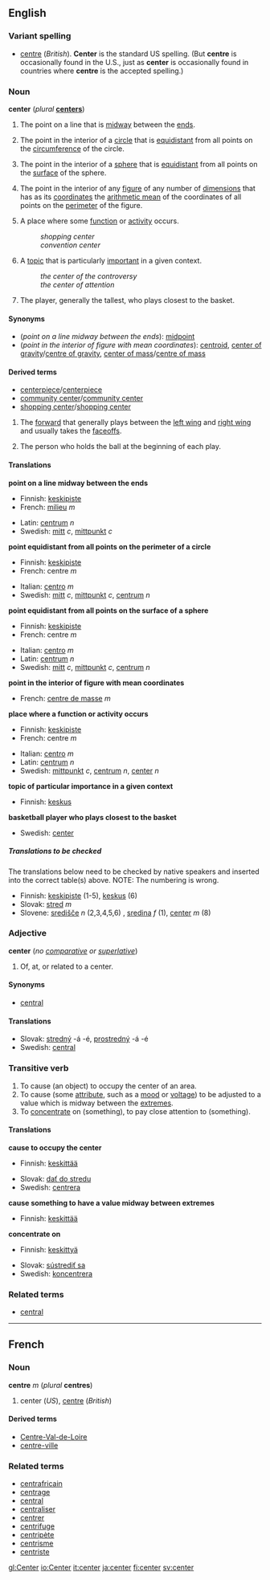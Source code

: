 {{See|centre}}

==English==
===Variant spelling===
*[[centre]] (''British'').  '''Center''' is the standard US spelling.  (But '''centre''' is occasionally found in the U.S., just as '''center''' is occasionally found in countries where '''centre''' is the accepted spelling.)

===Noun===
'''center''' (''plural'' '''[[centers]]''')

#{{geometry}} The point on a line that is [[midway]] between the [[end]]s.
#{{geometry}} The point in the interior of a [[circle]] that is [[equidistant]] from all points on the [[circumference]] of the circle.
#{{geometry}} The point in the interior of a [[sphere]] that is [[equidistant]] from all points on the [[surface]] of the sphere.
#{{geometry}} The point in the interior of any [[figure]] of any number of [[dimension]]s that has as its [[coordinates]] the [[arithmetic mean]] of the coordinates of all points on the [[perimeter]] of the figure.
# A place where some [[function]] or [[activity]] occurs.
#:''shopping center''
#:''convention center''
# A [[topic]] that is particularly [[important]] in a given context.
#:''the center of the controversy''
#:''the center of attention''
#{{basketball}} The player, generally the tallest, who plays closest to the basket.

====Synonyms====
*(''point on a line midway between the ends''): [[midpoint]]
*(''point in the interior of figure with mean coordinates''): [[centroid]], [[center of gravity]]/[[centre of gravity]], [[center of mass]]/[[centre of mass]]

====Derived terms====
*[[centerpiece]]/[[centerpiece]]
*[[community center]]/[[community center]]
*[[shopping center]]/[[shopping center]]


# {{Icehockey}} The [[forward]] that generally plays between the [[left wing]] and [[right wing]] and usually takes the [[faceoff]]s.
#{{fb}} The person who holds the ball at the beginning of each play.


==== Translations ====

'''point on a line midway between the ends'''
{{top}}
*Finnish: [[keskipiste]]
*French: [[milieu]] ''m''
{{mid}}
*Latin: [[centrum]] ''n''
*Swedish: [[mitt]] ''c'', [[mittpunkt]] ''c''
{{bottom}}

'''point equidistant from all points on the perimeter of a circle'''
{{top}}
*Finnish: [[keskipiste]]
*French: centre ''m''
{{mid}}
*Italian: [[centro]] ''m''
*Swedish: [[mitt]] ''c'', [[mittpunkt]] ''c'', [[centrum]] ''n''
{{bottom}}

'''point equidistant from all points on the surface of a sphere'''
{{top}}
*Finnish: [[keskipiste]]
*French: centre ''m''
{{mid}}
*Italian: [[centro]] ''m''
*Latin: [[centrum]] ''n''
*Swedish: [[mitt]] ''c'', [[mittpunkt]] ''c'', [[centrum]] ''n''
{{bottom}}

'''point in the interior of figure with mean coordinates'''
{{top}}
*French: [[centre de masse]] ''m''
{{mid}}
{{bottom}}

'''place where a function or activity occurs'''
{{top}}
*Finnish: [[keskipiste]]
*French: centre ''m''
{{mid}}
*Italian: [[centro]] ''m''
*Latin: [[centrum]] ''n''
*Swedish: [[mittpunkt]] ''c'', [[centrum]] ''n'', [[center]] ''n''
{{bottom}}

'''topic of particular importance in a given context'''
{{top}}
*Finnish: [[keskus]]
{{mid}}
{{bottom}}

'''basketball player who plays closest to the basket'''
{{top}}
{{mid}}
*Swedish: [[center#Swedish|center]]
{{bottom}}

=====Translations to be checked=====
<!--Remove this section once all of the translations below have been moved into the tables above.-->
{{checktrans}}
The translations below need to be checked by native speakers and inserted into the correct table(s) above.  NOTE: The numbering is wrong.

*Finnish: [[keskipiste]] (1-5), [[keskus]] (6)
*Slovak: [[stred]] ''m''
*Slovene: [[središče]] ''n'' (2,3,4,5,6) , [[sredina]] ''f'' (1), [[center]] ''m'' (8)

=== Adjective ===
'''center''' (''no [[comparative]] or [[superlative]]'')

#Of, at, or related to a center.

====Synonyms====
*[[central]]

==== Translations ====
*Slovak: [[stredný]] -á -é, [[prostredný]] -á -é
*Swedish: [[central#Swedish|central]]

===Transitive verb===
{{en-infl-reg-other-e|centr|e||}}

#To cause (an object) to occupy the center of an area.
#To cause (some [[attribute]], such as a [[mood]] or [[voltage]]) to be adjusted to a value which is midway between the [[extreme]]s.
#To [[concentrate]] on (something), to pay close attention to (something).

==== Translations ====

'''cause to occupy the center'''
{{top}}
*Finnish: [[keskittää]]
{{mid}}
*Slovak: [[dať do stredu]]
*Swedish: [[centrera]]
{{bottom}}

'''cause something to have a value midway between extremes'''
{{top}}
*Finnish: [[keskittää]]
{{mid}}
{{bottom}}

'''concentrate on'''
{{top}}
*Finnish: [[keskittyä]]
{{mid}}
*Slovak: [[sústrediť sa]]
*Swedish: [[koncentrera]]
{{bottom}}

===Related terms===
*[[central]]

----
==French==
===Noun===
'''centre''' ''m'' (''plural'' '''centres''')

# center (''US''), [[centre]] (''British'')

====Derived terms====
*[[Centre-Val-de-Loire]]
*[[centre-ville]]

===Related terms===
*[[centrafricain]]
*[[centrage]]
*[[central#French|central]]
*[[centraliser]]
*[[centrer]]
*[[centrifuge]]
*[[centripète]]
*[[centrisme]]
*[[centriste]]

[[gl:Center]]
[[io:Center]]
[[it:center]]
[[ja:center]]
[[fi:center]]
[[sv:center]]